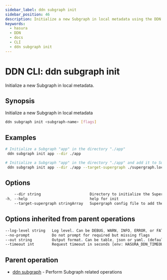 ```yaml
---
sidebar_label: ddn subgraph init
sidebar_position: 46
description: Initialize a new Subgraph in local metadata using the DDN CLI
keywords:
  - hasura
  - DDN
  - docs
  - CLI
  - ddn subgraph init
---
```


# DDN CLI: ddn subgraph init

Initialize a new Subgraph in local metadata.

## Synopsis

Initialize a new Subgraph in local metadata

```bash
ddn subgraph init <subgraph-name> [flags]
```

## Examples

```bash
# Initialize a Subgraph "app" in the directory "./app"
 ddn subgraph init app --dir ./app

# Initialize a Subgraph "app" in the directory "./app" and add it to Supergraph config files "./supergraph.local.yaml" and "./supergraph.cloud.yaml"
 ddn subgraph init app --dir ./app --target-supergraph ./supergraph.local.yaml --target-supergraph ./supergraph.cloud.yaml
```

## Options

```sass
    --dir string                      Directory to initialize the Supergraph (required)
-h, --help                            help for init
    --target-supergraph stringArray   Supergraph config file to add the Subgraph. Can be repeated to provide multiple Supergraph config files
```

## Options inherited from parent operations

```sass
--log-level string   Log level. Can be DEBUG, WARN, INFO, ERROR, or FATAL. (default "INFO")
--no-prompt          Do not prompt for required but missing flags
--out string         Output format. Can be table, json or yaml. (default "table")
--timeout int        Request timeout in seconds [env: HASURA_DDN_TIMEOUT] (default 100)
```

## Parent operation

- [ddn subgraph](/cli/commands/ddn_subgraph) - Perform Subgraph related operations
